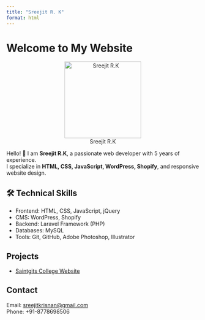 ```yaml
---
title: "Sreejit R. K"
format: html
---
```


# Welcome to My Website

<div style="text-align: center;">
  ![Sreejit R.K](Sreejit-1.jpg){width=200px}
</div>



Hello! 👋 I am **Sreejit R.K**, a passionate web developer with 5 years of experience.  
I specialize in **HTML, CSS, JavaScript, WordPress, Shopify**, and responsive website design.

## 🛠 Technical Skills

- Frontend: HTML, CSS, JavaScript, jQuery
- CMS: WordPress, Shopify
- Backend: Laravel Framework (PHP)
- Databases: MySQL
- Tools: Git, GitHub, Adobe Photoshop, Illustrator


## Projects
- [Saintgits College Website](https://saintgits.org)

## Contact
Email: [sreejitkrisnan@gmail.com](mailto:sreejitkrisnan@gmail.com)  
Phone: +91-8778698506

